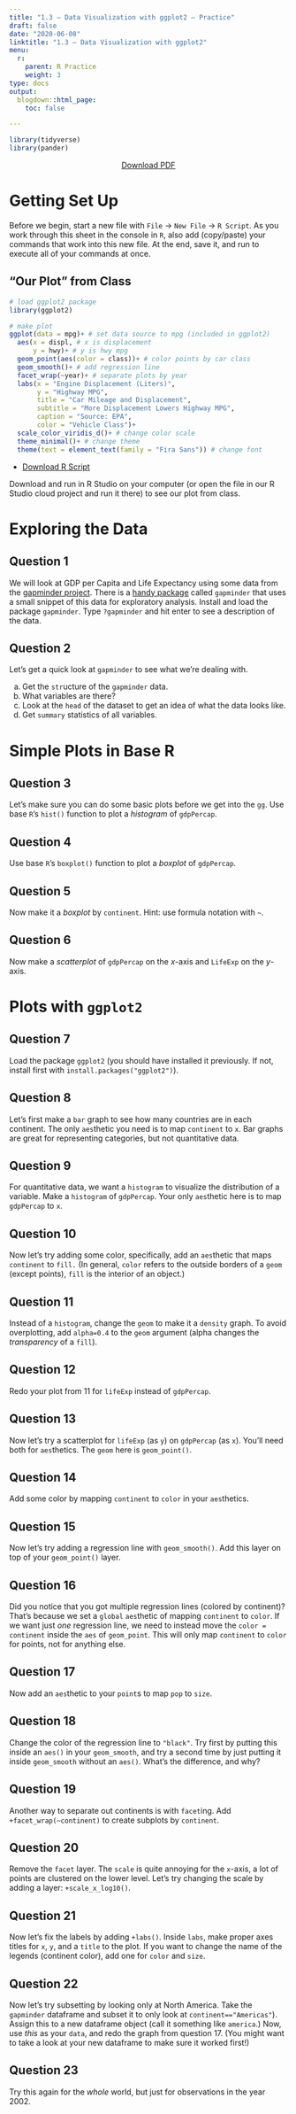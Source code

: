 ```yaml
---
title: "1.3 — Data Visualization with ggplot2 — Practice"
draft: false
date: "2020-06-08"
linktitle: "1.3 — Data Visualization with ggplot2"
menu:
  r:
    parent: R Practice
    weight: 3
type: docs
output:
  blogdown::html_page:
    toc: false

---
```


```r
library(tidyverse)
library(pander)
```

<p style="text-align:center"><a target="_blank" href="/r/1.3-r-pdf.pdf"><span class="btn btn-primary btn-lg"><i class="fas fa-file-pdf"></i> Download PDF</a></span></br></p>

# Getting Set Up

Before we begin, start a new file with `File` $\rightarrow$ `New File` $\rightarrow$ `R Script`. As you work through this sheet in the console in `R`, also add (copy/paste) your commands that work into this new file. At the end, save it, and run to execute all of your commands at once.

## “Our Plot” from Class

```r
# load ggplot2 package
library(ggplot2)

# make plot
ggplot(data = mpg)+ # set data source to mpg (included in ggplot2)
  aes(x = displ, # x is displacement
      y = hwy)+ # y is hwy mpg
  geom_point(aes(color = class))+ # color points by car class
  geom_smooth()+ # add regression line
  facet_wrap(~year)+ # separate plots by year
  labs(x = "Engine Displacement (Liters)",
       y = "Highway MPG",
       title = "Car Mileage and Displacement",
       subtitle = "More Displacement Lowers Highway MPG",
       caption = "Source: EPA",
       color = "Vehicle Class")+
  scale_color_viridis_d()+ # change color scale
  theme_minimal()+ # change theme
  theme(text = element_text(family = "Fira Sans")) # change font
```

- [<i class="fas fa-registered"></i> Download R Script](/r/plot-from-class.R) 

Download and run in R Studio on your computer (or open the file in our R Studio cloud project and run it there) to see our plot from class.

# Exploring the Data

## Question 1

We will look at GDP per Capita and Life Expectancy using some data from the [gapminder project](http://gapminder.org). There is a [handy package](https://github.com/jennybc/gapminder) called `gapminder` that uses a small snippet of this data for exploratory analysis. Install and load the package `gapminder`. Type `?gapminder` and hit enter to see a description of the data.

## Question 2

Let's get a quick look at `gapminder` to see what we're dealing with. 

a. Get the `str`ucture of the `gapminder` data. 
b. What variables are there?
c. Look at the `head` of the dataset to get an idea of what the data looks like. 
d. Get `summary` statistics of all variables.

# Simple Plots in Base R

## Question 3

Let's make sure you can do some basic plots before we get into the `gg`. Use base `R`'s `hist()` function to plot a *histogram* of `gdpPercap`.

## Question 4

Use base `R`'s `boxplot()` function to plot a *boxplot* of `gdpPercap`.

## Question 5

Now make it a *boxplot* by `continent`. Hint: use formula notation with `~`.

## Question 6

Now make a *scatterplot* of `gdpPercap` on the $x$-axis and `LifeExp` on the $y$-axis.

# Plots with `ggplot2`

## Question 7

Load the package `ggplot2` (you should have installed it previously. If not, install first with `install.packages("ggplot2")`).

## Question 8

Let's first make a `bar` graph to see how many countries are in each continent. The only `aes`thetic you need is to map `continent` to `x`. Bar graphs are great for representing categories, but not quantitative data.

## Question 9

For quantitative data, we want a `histogram` to visualize the distribution of a variable. Make a `histogram` of `gdpPercap`. Your only `aes`thetic here is to map `gdpPercap` to `x`.

## Question 10

Now let's try adding some color, specifically, add an `aes`thetic that maps `continent` to `fill.` (In general, `color` refers to the outside borders of a `geom` (except points), `fill` is the interior of an object.)

## Question 11

Instead of a `histogram`, change the `geom` to make it a `density` graph. To avoid overplotting, add `alpha=0.4` to the `geom` argument (alpha changes the *transparency* of a `fill`).

## Question 12

Redo your plot from 11 for `lifeExp` instead of `gdpPercap`.

## Question 13

Now let's try a scatterplot for `lifeExp` (as `y`) on `gdpPercap` (as `x`). You'll need both for `aes`thetics. The `geom` here is `geom_point()`.

## Question 14

Add some color by mapping `continent` to `color` in your `aes`thetics.

## Question 15

Now let's try adding a regression line with `geom_smooth()`. Add this layer on top of your `geom_point()` layer.

## Question 16

Did you notice that you got multiple regression lines (colored by continent)? That's because we set a `global` `aes`thetic of mapping `continent` to `color`. If we want just *one* regression line, we need to instead move the `color = continent` inside the `aes` of `geom_point`. This will only map `continent` to `color` for points, not for anything else.

## Question 17

Now add an `aes`thetic to your `point`s to map `pop` to `size`. 

## Question 18

Change the color of the regression line to `"black"`. Try first by putting this inside an `aes()` in your `geom_smooth`, and try a second time by just putting it inside `geom_smooth` without an `aes()`. What's the difference, and why? 

## Question 19

Another way to separate out continents is with `facet`ing. Add `+facet_wrap(~continent)` to create subplots by `continent`.

## Question 20

Remove the `facet` layer. The `scale` is quite annoying for the `x`-axis, a lot of points are clustered on the lower level. Let's try changing the scale by adding a layer: `+scale_x_log10()`.

## Question 21

Now let's fix the labels by adding `+labs()`. Inside `labs`, make proper axes titles for `x`, `y`, and a `title` to the plot. If you want to change the name of the legends (continent color), add one for `color` and `size`.

## Question 22

Now let's try subsetting by looking only at North America. Take the `gapminder` dataframe and subset it to only look at `continent=="Americas"`). Assign this to a new dataframe object (call it something like `america`.) Now, use *this* as your `data`, and redo the graph from question 17. (You might want to take a look at your new dataframe to make sure it worked first!) 

## Question 23

Try this again for the *whole* world, but just for observations in the year 2002.
